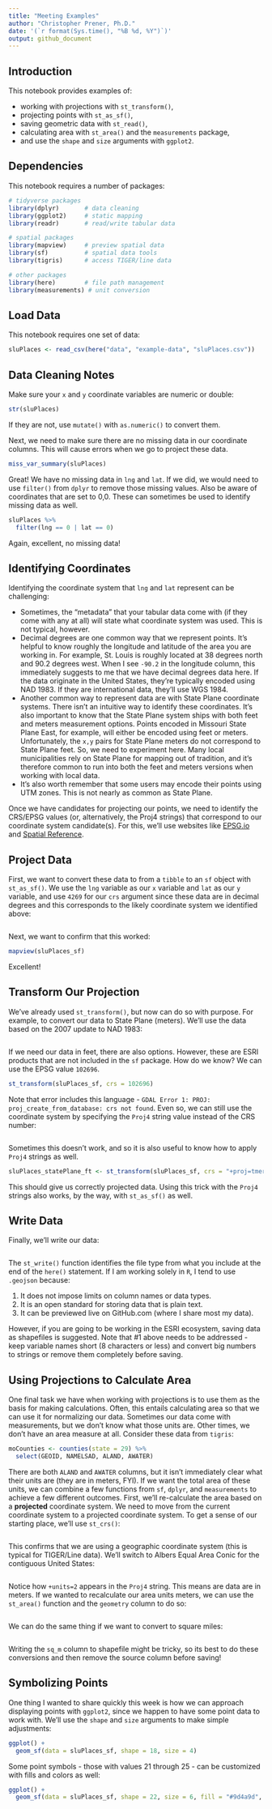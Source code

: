 ```yaml
---
title: "Meeting Examples"
author: "Christopher Prener, Ph.D."
date: '(`r format(Sys.time(), "%B %d, %Y")`)'
output: github_document
---
```


## Introduction
This notebook provides examples of:

  * working with projections with `st_transform()`, 
  * projecting points with `st_as_sf()`,
  * saving geometric data with `st_read()`,
  * calculating area with `st_area()` and the `measurements` package,
  * and use the `shape` and `size` arguments with `ggplot2`.
  
## Dependencies
This notebook requires a number of packages:

```r
# tidyverse packages
library(dplyr)       # data cleaning
library(ggplot2)     # static mapping
library(readr)       # read/write tabular data

# spatial packages
library(mapview)     # preview spatial data
library(sf)          # spatial data tools
library(tigris)      # access TIGER/line data

# other packages
library(here)        # file path management
library(measurements) # unit conversion
```

## Load Data
This notebook requires one set of data:

```r
sluPlaces <- read_csv(here("data", "example-data", "sluPlaces.csv"))
```

## Data Cleaning Notes
Make sure your `x` and `y` coordinate variables are numeric or double:

```r
str(sluPlaces)
```

If they are not, use `mutate()` with `as.numeric()` to convert them.

Next, we need to make sure there are no missing data in our coordinate columns. This will cause errors when we go to project these data.

```r
miss_var_summary(sluPlaces)
```

Great! We have no missing data in `lng` and `lat`. If we did, we would need to use `filter()` from `dplyr` to remove those missing values. Also be aware of coordinates that are set to 0,0. These can sometimes be used to identify missing data as well.

```r
sluPlaces %>%
  filter(lng == 0 | lat == 0)
```

Again, excellent, no missing data!

## Identifying Coordinates
Identifying the coordinate system that `lng` and `lat` represent can be challenging:

  * Sometimes, the "metadata" that your tabular data come with (if they come with any at all) will state what coordinate system was used. This is not typical, however.
  * Decimal degrees are one common way that we represent points. It's helpful to know roughly the longitude and latitude of the area you are working in. For example, St. Louis is roughly located at 38 degrees north and 90.2 degrees west. When I see `-90.2` in the longitude column, this immediately suggests to me that we have decimal degrees data here. If the data originate in the United States, they're typically encoded using NAD 1983. If they are international data, they'll use WGS 1984.
  * Another common way to represent data are with State Plane coordinate systems. There isn't an intuitive way to identify these coordinates. It's also important to know that the State Plane system ships with both feet and meters measurement options. Points encoded in Missouri State Plane East, for example, will either be encoded using feet or meters. Unfortunately, the `x,y` pairs for State Plane meters do not correspond to State Plane feet. So, we need to experiment here. Many local municipalities rely on State Plane for mapping out of tradition, and it's therefore common to run into both the feet and meters versions when working with local data.
  * It's also worth remember that some users may encode their points using UTM zones. This is not nearly as common as State Plane. 
  
Once we have candidates for projecting our points, we need to identify the CRS/EPSG values (or, alternatively, the Proj4 strings) that correspond to our coordinate system candidate(s). For this, we'll use websites like [EPSG.io](https://epsg.io/) and [Spatial Reference](https://spatialreference.org/).

## Project Data
First, we want to convert these data to from a `tibble` to an `sf` object with `st_as_sf()`. We use the `lng` variable as our `x` variable and `lat` as our `y` variable, and use `4269` for our `crs` argument since these data are in decimal degrees and this corresponds to the likely coordinate system we identified above:

```r

```

Next, we want to confirm that this worked:

```r
mapview(sluPlaces_sf)
```

Excellent!

## Transform Our Projection
We've already used `st_transform()`, but now can do so with purpose. For example, to convert our data to State Plane (meters). We'll use the data based on the 2007 update to NAD 1983:

```r

```

If we need our data in feet, there are also options. However, these are ESRI products that are not included in the `sf` package. How do we know? We can use the EPSG value `102696`.

```r
st_transform(sluPlaces_sf, crs = 102696)
```

Note that error includes this language - `GDAL Error 1: PROJ: proj_create_from_database: crs not found`. Even so, we can still use the coordinate system by specifying the `Proj4` string value instead of the CRS number:

```r

```

Sometimes this doesn't work, and so it is also useful to know how to apply `Proj4` strings as well.

```r
sluPlaces_statePlane_ft <- st_transform(sluPlaces_sf, crs = "+proj=tmerc +lat_0=35.83333333333334 +lon_0=-90.5 +k=0.9999333333333333 +x_0=250000 +y_0=0 +ellps=GRS80 +datum=NAD83 +to_meter=0.3048006096012192 +no_defs ")
```

This should give us correctly projected data. Using this trick with the `Proj4` strings also works, by the way, with `st_as_sf()` as well.

## Write Data
Finally, we'll write our data:

```r

```

The `st_write()` function identifies the file type from what you include at the end of the `here()` statement. If I am working solely in `R`, I tend to use `.geojson` because:

  1. It does not impose limits on column names or data types.
  2. It is an open standard for storing data that is plain text.
  3. It can be previewed live on GitHub.com (where I share most my data).

However, if you are going to be working in the ESRI ecosystem, saving data as shapefiles is suggested. Note that #1 above needs to be addressed - keep variable names short (8 characters or less) and convert big numbers to strings or remove them completely before saving.

## Using Projections to Calculate Area
One final task we have when working with projections is to use them as the basis for making calculations. Often, this entails calculating area so that we can use it for normalizing our data. Sometimes our data come with measurements, but we don't know what those units are. Other times, we don't have an area measure at all. Consider these data from `tigris`:

```r
moCounties <- counties(state = 29) %>%
  select(GEOID, NAMELSAD, ALAND, AWATER)
```

There are both `ALAND` and `AWATER` columns, but it isn't immediately clear what their units are (they are in meters, FYI). If we want the total area of these units, we can combine a few functions from `sf`, `dplyr`, and `measurements` to achieve a few different outcomes. First, we'll re-calculate the area based on a **projected** coordinate system. We need to move from the current coordinate system to a projected coordinate system. To get a sense of our starting place, we'll use `st_crs()`:

```r

```

This confirms that we are using a geographic coordinate system (this is typical for TIGER/Line data). We'll switch to Albers Equal Area Conic for the contiguous United States:

```r

```

Notice how `+units=2` appears in the `Proj4` string. This means are data are in meters. If we wanted to recalculate our area units meters, we can use the `st_area()` function and the `geometry` column to do so:

```r

```

We can do the same thing if we want to convert to square miles:

```r

```

Writing the `sq_m` column to shapefile might be tricky, so its best to do these conversions and then remove the source column before saving!

## Symbolizing Points
One thing I wanted to share quickly this week is how we can approach displaying points with `ggplot2`, since we happen to have some point data to work with. We'll use the `shape` and `size` arguments to make simple adjustments:

```r
ggplot() +
  geom_sf(data = sluPlaces_sf, shape = 18, size = 4)
```

Some point symbols - those with values 21 through 25 - can be customized with fills and colors as well:

```r
ggplot() +
  geom_sf(data = sluPlaces_sf, shape = 22, size = 6, fill = "#9d4a9d", color = "#5d92e5")
```
